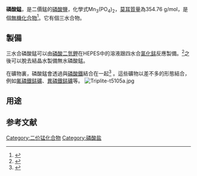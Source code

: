 {{Chembox
|CustomizedImage=[[File:3.svg|File:3.svg]][[File:Mn2+.svg|File:Mn2+.svg]][[File:2.svg|File:2.svg]][[File:Phosphat-Ion.svg|File:Phosphat-Ion.svg]]
| IUPACName = Manganese (II) Phosphate  磷酸錳(II)
| OtherNames = Manganese diphosphate; Manganese phosphate tribasic
|Section1={{Chembox Identifiers
| CASNo = 51349-94-1
| CASNo1 = 14154-09-7
| PubChem = 9950503
| ChemSpiderID = 8126114
| DTXSID = DTXSID20872544
| EINECS =  237-997-9
| StdInChI=1S/3Mn.2H3O4P/c;;;2*1-5(2,3)4/h;;;2*(H3,1,2,3,4)/q3*+2;;/p-6
| StdInChIKey = ZKCBQOQPFCSEFF-UHFFFAOYSA-H
| SMILES = [O-]P(=O)([O-])[O-].[O-]P(=O)([O-])[O-].[Mn+2].[Mn+2].[Mn+2]}}
|Section2={{Chembox Properties
| Formula = Mn<sub>3</sub>(PO<sub>4</sub>)<sub>2</sub>
| MolarMass = 354.76
| Appearance =
| Density =
| MeltingPt =
| BoilingPt = 
| Solubility = }}
|Section3={{Chembox Hazards
| ExternalSDS = 
| MainHazards = 
| FlashPt =
| AutoignitionPt = 
| NFPA-H = 
| NFPA-F = 
| NFPA-R = 
| NFPA-S = }}
}}
'''磷酸錳'''，是二價錳的[[磷酸鹽|磷酸鹽]]，化學式Mn<sub>3</sub>(PO<sub>4</sub>)<sub>2</sub>，[[莫耳質量|莫耳質量]]為354.76 g/mol，是個[[無機化合物|無機化合物]]<ref>{{cite web|url=http://terms.naer.edu.tw/detail/621550/|title=[正]磷酸錳(II) manganous orthophosphate; manganous phosphate化學式: Mn3(PO4)2|accessdate=2020-07-18|archive-date=2020-07-18|archive-url=https://web.archive.org/web/20200718232647/http://terms.naer.edu.tw/detail/621550/|dead-url=no}}</ref>。它有個三水合物。

==製備==
三水合磷酸錳可以由[[磷酸二氫鉀|磷酸二氫鉀]]在HEPES中的溶液跟四水合[[氯化錳|氯化錳]]反應製備。<ref>{{cite web |url=pstorage-acs-6854636.s3.amazonaws.com|title=Hydrated Manganese (II) Phosphate (Mn3(PO4)2-3H2O) as a Water Oxidation Catalyst }}</ref>之後可以脫去結晶水製備無水磷酸錳。

在礦物裏，磷酸錳會透過{{le|共生（礦物學）|Paragenesis|共生}}與[[磷酸鐵|磷酸鐵]]結合在一起<ref>{{cite journal|last=Massa|first=Werner|title=A Novel Modification of Manganese Orthophosphate Mn<sub>3</sub>(PO<sub>4</sub>)<sub>2</sub>|publisher=Elsevier B.V. |doi=10.1016/j.solidstatesciences.2005.03.005|volume=7|journal=Solid State Sciences|pages=950–956}}</ref> 。這些礦物以差不多的形態結合，例如[[氟磷鐵錳礦|氟磷鐵錳礦]]、[[異磷鐵錳礦|異磷鐵錳礦]]等。
[[File:Triplite-t5105a.jpg|thumb]]
==用途==
==参考文献==
{{reflist}}
{{磷酸盐}}
[[Category:二价锰化合物|Category:二价锰化合物]]
[[Category:磷酸盐|Category:磷酸盐]]